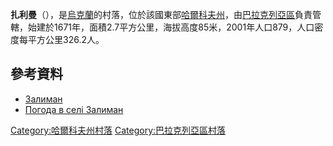 {{coord|49|22|6|N|37|3|7|E|scale:100000_region:UA|display=title}}

'''扎利曼'''（{{lang-uk|Залиман}}），是[[烏克蘭|烏克蘭]]的村落，位於該國東部[[哈爾科夫州|哈爾科夫州]]，由[[巴拉克列亞區|巴拉克列亞區]]負責管轄，始建於1671年，面積2.7平方公里，海拔高度85米，2001年人口879，人口密度每平方公里326.2人。

==參考資料==
* [http://gska2.rada.gov.ua/pls/z7502/A005?rdat1=09.01.2009&rf7571=32113 Залиман]{{dead link|date=2018年3月 |bot=InternetArchiveBot |fix-attempted=yes }}
* [http://weather.in.ua/ua/har'kovskaja/8302 Погода в селі Залиман] {{Wayback|url=http://weather.in.ua/ua/har'kovskaja/8302 |date=20160323024925 }}

{{DEFAULTSORT:Залиман}}
[[Category:哈爾科夫州村落|Category:哈爾科夫州村落]]
[[Category:巴拉克列亞區村落|Category:巴拉克列亞區村落]]


{{Kharkiv-geo-stub}}